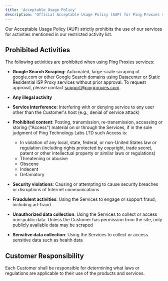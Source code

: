 ```yaml
---
title: 'Acceptable Usage Policy'
description: 'Official Acceptable Usage Policy (AUP) for Ping Proxies services'
---
```


Our Acceptable Usage Policy (AUP) strictly prohibits the use of our services for activities mentioned in our restricted activity list.

## Prohibited Activities

The following activities are prohibited when using Ping Proxies services:

- **Google Search Scraping:** Automated, large-scale scraping of google.com or other Google Search domains using Datacenter or Static Residential ISP Proxy services without prior approval. To request approval, please contact support@pingproxies.com.

- **Any illegal activity**

- **Service interference**: Interfering with or denying service to any user other than the Customer's host (e.g., denial of service attack)

- **Prohibited content**: Posting, transmission, re-transmission, accessing or storing ("Access") material on or through the Services, if in the sole judgment of Ping Technology Labs LTD such Access is:
  - In violation of any local, state, federal, or non-United States law or regulation (including rights protected by copyright, trade secret, patent or other intellectual property or similar laws or regulations)
  - Threatening or abusive
  - Obscene
  - Indecent
  - Defamatory

- **Security violations**: Causing or attempting to cause security breaches or disruptions of Internet communications

- **Fraudulent activities**: Using the Services to engage or support fraud, including ad-fraud

- **Unauthorized data collection**: Using the Services to collect or access non-public data. Unless the Customer has permission from the site, only publicly available data may be scraped

- **Sensitive data collection**: Using the Services to collect or access sensitive data such as health data

## Customer Responsibility

Each Customer shall be responsible for determining what laws or regulations are applicable to their use of the products and services.